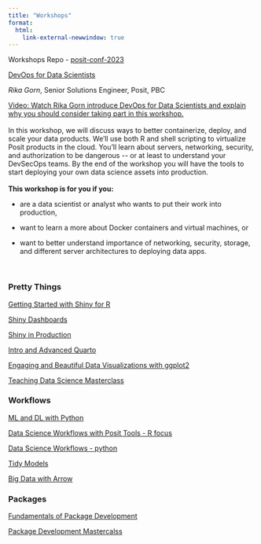 ---
title: "Workshops"
format: 
  html:
    link-external-newwindow: true
---

Workshops Repo - [posit-conf-2023](https://github.com/posit-conf-2023)

[DevOps for Data Scientists](https://posit-conf-2023.github.io/devops/)

*Rika Gorn*, Senior Solutions Engineer, Posit, PBC

[Video: Watch Rika Gorn introduce DevOps for Data Scientists and explain why you should consider taking part in this workshop.](https://youtu.be/bVqsYQMDdfo)\
\
In this workshop, we will discuss ways to better containerize, deploy, and scale your data products. We'll use both R and shell scripting to virtualize Posit products in the cloud. You'll learn about servers, networking, security, and authorization to be dangerous \-- or at least to understand your DevSecOps teams. By the end of the workshop you will have the tools to start deploying your own data science assets into production.\
\
**This workshop is for you if you:**

-   are a data scientist or analyst who wants to put their work into production,

-   want to learn a more about Docker containers and virtual machines, or

-   want to better understand importance of networking, security, storage, and different server architectures to deploying data apps.

\

### Pretty Things

[Getting Started with Shiny for R](https://posit-conf-2023.github.io/shiny-r-intro/)

[Shiny Dashboards](https://posit-conf-2023.github.io/shiny-r-dashboard/)

[Shiny in Production](https://posit-conf-2023.github.io/shiny-r-prod/)

[Intro and Advanced Quarto](https://posit-conf-2023.github.io/quarto-r/)

[Engaging and Beautiful Data Visualizations with ggplot2](https://posit-conf-2023.github.io/dataviz-ggplot2/)

[Teaching Data Science Masterclass](https://posit-conf-2023.github.io/teach-ds-masterclass/)

### Workflows

[ML and DL with Python](https://github.com/rasbt/posit2023-python-ml)

[Data Science Workflows with Posit Tools - R focus](https://katie.quarto.pub/ds-workflows-r/)

[Data Science Workflows - python](https://posit-conf-2023.github.io/ds-workflows-python/)

[Tidy Models](https://workshops.tidymodels.org/)

[Big Data with Arrow](https://posit-conf-2023.github.io/arrow/)

### Packages

[Fundamentals of Package Development](https://posit-conf-2023.github.io/pkg-dev/intro.html)

[Package Development Mastercalss](https://github.com/posit-conf-2023/pkg-dev-masterclass)
